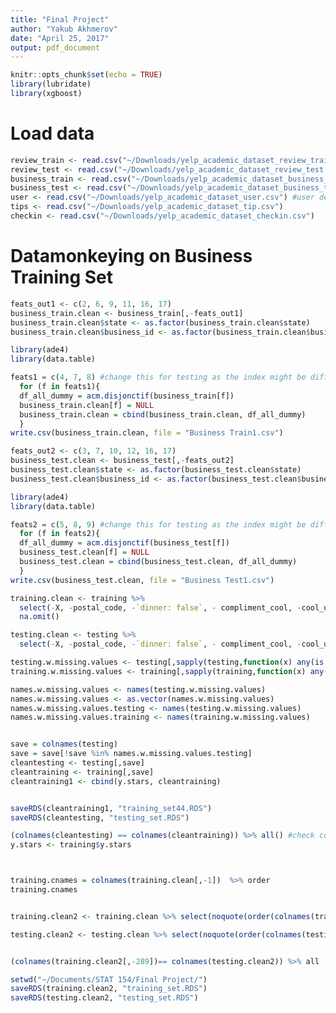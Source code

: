 ```yaml
---
title: "Final Project"
author: "Yakub Akhmerov"
date: "April 25, 2017"
output: pdf_document
---
```


```r
knitr::opts_chunk$set(echo = TRUE)
library(lubridate)
library(xgboost)
```

# Load data
```r
review_train <- read.csv("~/Downloads/yelp_academic_dataset_review_train.csv") #reviews
review_test <- read.csv("~/Downloads/yelp_academic_dataset_review_test.csv") #reviews
business_train <- read.csv("~/Downloads/yelp_academic_dataset_business_train.csv") #business
business_test <- read.csv("~/Downloads/yelp_academic_dataset_business_test.csv") #business
user <- read.csv("~/Downloads/yelp_academic_dataset_user.csv") #user description and identity 
tips <- read.csv("~/Downloads/yelp_academic_dataset_tip.csv")
checkin <- read.csv("~/Downloads/yelp_academic_dataset_checkin.csv")
```

# Datamonkeying on Business Training Set
```r
feats_out1 <- c(2, 6, 9, 11, 16, 17)
business_train.clean <- business_train[,-feats_out1]
business_train.clean$state <- as.factor(business_train.clean$state)
business_train.clean$business_id <- as.factor(business_train.clean$business_id)

library(ade4)
library(data.table)

feats1 = c(4, 7, 8) #change this for testing as the index might be different
  for (f in feats1){
  df_all_dummy = acm.disjonctif(business_train[f])
  business_train.clean[f] = NULL
  business_train.clean = cbind(business_train.clean, df_all_dummy)
  }
write.csv(business_train.clean, file = "Business Train1.csv")
```

```r
feats_out2 <- c(3, 7, 10, 12, 16, 17)
business_test.clean <- business_test[,-feats_out2]
business_test.clean$state <- as.factor(business_test.clean$state)
business_test.clean$business_id <- as.factor(business_test.clean$business_id)

library(ade4)
library(data.table)

feats2 = c(5, 8, 9) #change this for testing as the index might be different
  for (f in feats2){
  df_all_dummy = acm.disjonctif(business_test[f])
  business_test.clean[f] = NULL
  business_test.clean = cbind(business_test.clean, df_all_dummy)
  }
write.csv(business_test.clean, file = "Business Test1.csv")

```



```r
training.clean <- training %>%
  select(-X, -postal_code, -`dinner: false`, - compliment_cool, -cool_user) %>%
  na.omit()

testing.clean <- testing %>% 
  select(-X, -postal_code, -`dinner: false`, - compliment_cool, -cool_user, -names.w.missing.values)

testing.w.missing.values <- testing[,sapply(testing,function(x) any(is.na(x)))]
training.w.missing.values <- training[,sapply(training,function(x) any(is.na(x)))]

names.w.missing.values <- names(testing.w.missing.values)
names.w.missing.values <- as.vector(names.w.missing.values)
names.w.missing.values.testing <- names(testing.w.missing.values)
names.w.missing.values.training <- names(training.w.missing.values)


save = colnames(testing)
save = save[!save %in% names.w.missing.values.testing]
cleantesting <- testing[,save]
cleantraining <- training[,save]
cleantraining1 <- cbind(y.stars, cleantraining)


saveRDS(cleantraining1, "training_set44.RDS")
saveRDS(cleantesting, "testing_set.RDS")

(colnames(cleantesting) == colnames(cleantraining)) %>% all() #check colnames are equal!
y.stars <- training$y.stars



training.cnames = colnames(training.clean[,-1])  %>% order
training.cnames


training.clean2 <- training.clean %>% select(noquote(order(colnames(training.clean))))

testing.clean2 <- testing.clean %>% select(noquote(order(colnames(testing.clean))))


(colnames(training.clean2[,-289])== colnames(testing.clean2)) %>% all

setwd("~/Documents/STAT 154/Final Project/")
saveRDS(training.clean2, "training_set.RDS")
saveRDS(testing.clean2, "testing_set.RDS")

```
